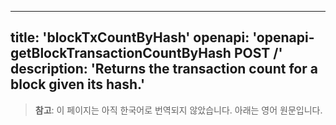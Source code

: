 <!-- AUTO-GENERATED-CONTENT:START (ENGLISH-COPY) -->
---
title: 'blockTxCountByHash'
openapi: 'openapi-getBlockTransactionCountByHash POST /'
description: 'Returns the transaction count for a block given its hash.'
---

> **참고**: 이 페이지는 아직 한국어로 번역되지 않았습니다. 아래는 영어 원문입니다.
